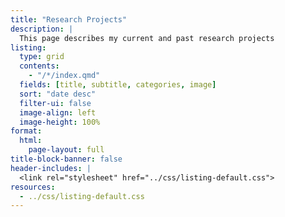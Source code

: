 ```yaml
---
title: "Research Projects"
description: |
  This page describes my current and past research projects 
listing: 
  type: grid
  contents:
    - "/*/index.qmd"
  fields: [title, subtitle, categories, image]
  sort: "date desc"
  filter-ui: false
  image-align: left
  image-height: 100%
format: 
  html: 
    page-layout: full
title-block-banner: false
header-includes: |
  <link rel="stylesheet" href="../css/listing-default.css">
resources:
  - ../css/listing-default.css
---
```

